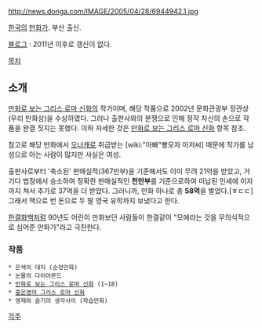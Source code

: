 http://news.donga.com/IMAGE/2005/04/28/6944942.1.jpg

[[한국]]의 [[만화가]]. 부산 출신.

[http://blog.naver.com/heymamre 블로그] : 2011년 이후로 갱신이 없다.

[[목차]]
== 소개 ==
[[만화로 보는 그리스 로마 신화]]의 작가이며, 해당 작품으로 2002년 문화관광부 장관상(우리 만화상)을 수상하였다. 그러나 출판사와의 분쟁으로 인해 정작 자신의 손으로 작품을 완결 짓지는 못했다. 이하 자세한 것은 [[만화로 보는 그리스 로마 신화]] 항목 참조.

참고로 해당 만화에서 [[오너캐]]로 취급받는 [wiki:"아빠"빵모자 아저씨] 때문에 작가를 남성으로 아는 사람이 많지만 사실은 여성.

출판사로부터 '축소된' 판매실적(367만부)을 기준해서도 이미 무려 21억을 받았고, 거기다 법정에서 승소하여 정확한 판매실적인 '''천만부'''를 기준으로하여 미납된 인세에 이자까지 쳐서 추가로 37억을 더 받았다. 그러니까, 만화 하나로 총 '''58억'''을 벌었다.[ㅎㄷㄷ] 그래서 책으로 번 돈으로 두 딸 영국 유학까지 보냈다고 한다. 

[[한결]]화백처럼 90년도 어린이 만화보던 사람들이 한결같이 "모에라는 것을 무의식적으로 심어준 만화가"라고 극찬한다.
=== 작품 ===
 * 은색의 대지 (순정만화)
 * 눈물의 다이아몬드
 * [[만화로 보는 그리스 로마 신화]] (1~18)
 * [[홍은영의 그리스 로마 신화]]
 * 영재와 슬기의 생각사이 (학습만화)
[[각주]]
